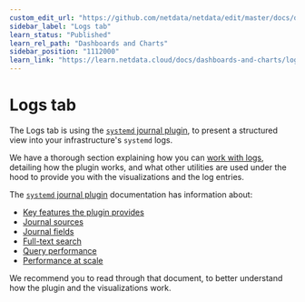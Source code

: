 ```yaml
---
custom_edit_url: "https://github.com/netdata/netdata/edit/master/docs/dashboards-and-charts/logs-tab.md"
sidebar_label: "Logs tab"
learn_status: "Published"
learn_rel_path: "Dashboards and Charts"
sidebar_position: "1112000"
learn_link: "https://learn.netdata.cloud/docs/dashboards-and-charts/logs-tab"
---
```


# Logs tab

The Logs tab is using the [`systemd` journal plugin](/docs/working-with-logs/systemd-journal), to present a structured view into your infrastructure's `systemd` logs.

We have a thorough section explaining how you can [work with logs](/docs/working-with-logs), detailing how the plugin works, and what other utilities are used under the hood to provide you with the visualizations and the log entries.

The [`systemd` journal plugin](/docs/working-with-logs/systemd-journal) documentation has information about:

- [Key features the plugin provides](/docs/working-with-logs/systemd-journal#key-features)
- [Journal sources](/docs/working-with-logs/systemd-journal#journal-sources)
- [Journal fields](/docs/working-with-logs/systemd-journal#journal-fields)
- [Full-text search](/docs/working-with-logs/systemd-journal#full-text-search)
- [Query performance](/docs/working-with-logs/systemd-journal#query-performance)
- [Performance at scale](/docs/working-with-logs/systemd-journal#performance-at-scale)

We recommend you to read through that document, to better understand how the plugin and the visualizations work.
